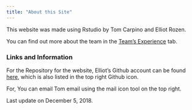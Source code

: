 ```yaml
---
title: "About this Site"
---
```


This website was made using Rstudio by Tom Carpino and Elliot Rozen. 

You can find out more about the team in the [Team's Experience](Experience.html) tab. 

### Links and Information

For the Repository for the website, Elliot's Github account can be found [here](https://github.com/er2867), which is also listed in the top right Github icon.  

For, You can email Tom email using the mail icon tool on the top right. 

Last update on December 5, 2018.

